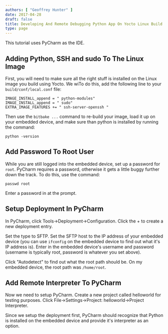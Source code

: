 ```yaml
---
authors: [ "Geoffrey Hunter" ]
date: 2017-04-28
draft: false
title: Developing And Remote Debugging Python App On Yocto Linux Build
type: page
---
```



This tutorial uses PyCharm as the IDE.

## Adding Python, SSH and sudo To The Linux Image

First, you will need to make sure all the right stuff is installed on the Linux image you build using Yocto. We wiTo do this, add the following line to your `build/conf/local.conf` file:

```
IMAGE_INSTALL_append = " python-modules"
IMAGE_INSTALL_append = " sudo"
EXTRA_IMAGE_FEATURES += " ssh-server-openssh "
```

Then use the `bitbake ...` command to re-build your image, load it up on your embedded device, and make sure than python is installed by running the command:

```
python -version
```

## Add Password To Root User

While you are still logged into the embedded device, set up a password for `root`. PyCharm requires a password, otherwise it gets a little buggy further down the track. To do this, use the command:

```
passwd root
```

Enter a password in at the prompt.

## Setup Deployment In PyCharm

In PyCharm, click Tools->Deployment->Configuration. Click the + to create a new deployment entry.

Set the type to SFTP. Set the SFTP host to the IP address of your embedded device (you can use `ifconfig` on the embedded device to find out what it's IP address is). Enter in the embedded device's username and password (username is typically root, password is whatever you set above).

Click "Autodetect" to find out what the root path should be. On my embedded device, the root path was `/home/root`.

## Add Remote Interpreter To PyCharm

Now we need to setup PyCharm. Create a new project called helloworld for testing purposes. Click File->Settings->Project: helloworld->Project Interpreter.

Since we setup the deployment first, PyCharm should recognize that Python is installed on the embedded device and provide it's interpreter as an option.
